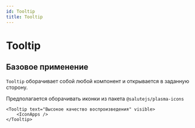 ```yaml
---
id: Tooltip
title: Tooltip
---
```



# Tooltip
<Description name="Tooltip" />
<PropsTable name="Tooltip" />

## Базовое применение

`Tooltip` оборачивает собой любой компонент и открывается в заданную сторону.

Предполагается оборачивать иконки из пакета `@salutejs/plasma-icons`

```tsx live
<Tooltip text="Высокое качество воспроизведения" visible>
    <IconApps />
</Tooltip>
```

